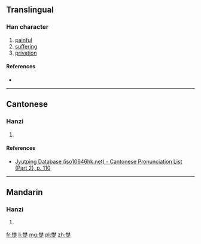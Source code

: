 ==Translingual==

===Han character===
{{Han char|rn=61|rad=心|as=13|sn=16|four=|canj=PDDO|ids=⿰忄楚}}

# [[painful]]
# [[suffering]]
# [[privation]]

====References====
* {{Han ref|kx=0404.350|dkj=11297|dj=0745.010|hdz=42360.060|uh=61B7|ud=25015}}

----

==Cantonese==

===Hanzi===
{{yue-hanzi|jyut=[[co2]], [[zeot1]]|y=cho2, jeut1}}

# {{defn|lang=yue|sort=心13}}

====References====
* [http://www.iso10646hk.net/jp/document/download.jsp Jyutping Database (iso10646hk.net) - Cantonese Pronunciation List (Part 2), p. 110]

----

==Mandarin==

===Hanzi===
{{cmn-hanzi|pin=[[chǔ]] ([[chu3]])|wg=ch'u<sup>3</sup>}}

# {{defn|lang=cmn|sort=心13}}

[[fr:憷]]
[[li:憷]]
[[mg:憷]]
[[pl:憷]]
[[zh:憷]]